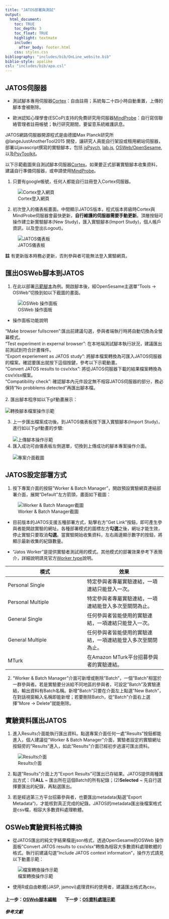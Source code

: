 ```yaml
---
title: "JATOS部署與測試"
output:
  html_document:
    toc: TRUE
    toc_depth: 3
    toc_float: TRUE
    highlight: textmate
    include:
      after_body: footer.html
    css: styles.css
bibliography: "includes/bib/OnLine_website.bib"
biblio-style: apalike
csl: "includes/bib/apa.csl"
---
```


## JATOS伺服器

- 測試腳本專用伺服器[Cortex](https://cortex.jatos.org/)：自由註冊；系統每二十四小時自動重置，上傳的腳本會被刪除。

- 歐洲認知心理學會(ESCoP)支持的免費研究用伺服器[MindProbe](https://www.mindprobe.eu/)：自行寫信聯絡管理者註冊帳號；執行研究期間，要留意系統維護訊息。

JATOS網路伺服器開源程式是由德國Max Planck研究所 @langeJustAnotherTool2015  開發，讓研究人員能自行架設或租用網站伺服器，部署以javascript撰寫的實驗腳本，包括 [jsPsych](https://www.jspsych.org/), [lab.js](https://lab.js.org/), [OSWeb/OpenSesame](https://osdoc.cogsci.nl/), 以及[PsyToolkit](https://www.psytoolkit.org/)。

以下示範截圖來自測試腳本伺服器[Cortex](https://cortex.jatos.org/)。如果要正式部署實驗腳本收集資料，建議自行準備伺服器，或申請使用[MindProbe](https://www.mindprobe.eu/)。

1. 只要有google帳號，任何人都能自行註冊登入Cortex伺服器。

![Cortex登入網頁](includes/img/JATOS/cortex_login.png)

2. 初次登入的儀表板畫面。中間顯示JATOS版本，程式版本昇級時Cortex與MindProbe伺服器會最快更新，**自行維護的伺服器需要手動更新**。頂層按鈕可操作建立新實驗腳本(New Study)，匯入實驗腳本(Import Study)，個人帳戶資訊，以及登出(Logout)。

![JATOS儀表板](includes/img/JATOS/cortex_dashboard.png)

**註** 有更新版本時務必更新，否則參與者可能無法登入實驗網頁。  

## 匯出OSWeb腳本到JATOS

1. 在此以部署[示範腳本](includes/scripts/OrientationCrossLanguages_ZH_example.osexp)為例。開啟腳本後，經OpenSesame主選單"Tools -> OSWeb"切換到如以下截圖的畫面。
<br/>

![OSWeb 操作面板](includes/img/JATOS/OSWeb_GUI.png)

- 操作面板功能說明

"Make browser fullscreen":匯出前建議勾選，參與者端執行時將自動切換為全螢幕模式。<br/>
"Test experiment in expernal browser": 在本地端測試腳本執行狀況，建議匯出前測試到符合計畫條件。<br/>
"Export experiement as JATOS study": 將腳本檔案轉換為可匯入JATOS伺服器的檔案。確認要匯出就按下這個按鍵，參考以下示範動畫。<br/>
"Convert JATOS results to csv/xlsx": 將從JATOS伺服器下載的結果檔案轉換為csv/xlsx檔案。<br/>
"Compatibility check": 確認腳本內元件設定無不相容JATOS伺服器的部分，務必保持"No probblems detected"再匯出腳本檔。<br/>
<br/>
2. 匯出腳本程序如以下gif動畫展示：<br/>
<br/>
![轉換腳本檔案操作示範](includes/img/JATOS/OSWeb_export_script.gif)

3. 上一步匯出檔案成功後。到JATOS儀表板按下匯入實驗腳本(Import Study)，進行如以下gif動畫的步驟:<br/>
<br/>
![上傳腳本操作示範](includes/img/JATOS/cortex_import.gif)
<br/>
4. 匯入成功可由儀表板左側選單，切換到上傳成功的腳本專案操作介面。<br/>
<br/>
![專案介面截圖](includes/img/JATOS/cortex_project.png)

## JATOS設定部署方式

1. 按下專案介面的按鈕"Worker & Batch Manager"，開啟預設實驗網頁連結部署介面，展開"Default"左方箭頭，畫面如下截圖：

![Worker & Batch Manager截圖](includes/img/JATOS/cortex_manager.png)


- 目前版本的JATOS支援五種部署方式，點擊右方"Get Link"按鈕，即可產生參與者能開啟實驗的網址。各種部署模式的圖標左方**勾選**之後，網址才能生效，停止實驗只要取消**勾選**。當實驗開始收集資料，左右兩邊顯示數字的按鈕，將顯示最新收集的紀錄數量。


- "Jatos Worker"是提供實驗者測試用的模式。其他模式的部署效果參考下表簡介，詳細說明請見官方[Worker type](http://www.jatos.org/Worker-Types.html)說明。

|模式|效果|
|---|---|
|Personal Single|特定參與者專屬實驗連結，一項連結只能登入一次。|
|Personal Multiple|特定參與者專屬實驗連結，一項連結能登入多次至關閉為止。|
|General Single|任何參與者皆能使用的實驗連結，一項連結只能登入一次。|
|General Multiple|任何參與者皆能使用的實驗連結，一項連結能登入多次至關閉為止。|
|MTurk|在Amazon MTurk平台招募參與者的實驗連結。|

2. "Worker & Batch Manager"介面可新增或刪除"Batch"，一個"Batch"相當於一群參與者。若是實驗要分派給不同地區的參與者，可設定"Batch"及實驗連結，輸出資料有Batch名稱。新增"Batch"只要在介面左上點選"New Batch"，在對話視窗輸入名稱即能新增；若要刪除Batch，從"Batch"介面右上選擇"More -> Delete"就能刪除。


## 實驗資料匯出JATOS

1. 進入Results介面能執行匯出資料。點選專案介面任何一處"Results"按鈕都能進入，個人建議從"Worker & Batch Manager"介面，實驗者設定的實驗網址按鈕旁的"Results"進入，如此"Results"介面已經初步過濾可匯出資料。

![Results介面](includes/img/JATOS/cortex_results.png)

2. 點選"Results"介面上方"Export Results"可匯出已存結果。JATOS提供兩種匯出方式：(1)**ALL** ~ 匯出所在這個Batch的所有紀錄；(2)**Selected** ~ 先自行選擇要匯出的紀錄，再點選匯出。

3. 若是經過第三方平台招募參與者，也要匯出metadata(點選"Export Metadata")，才能核對真正完成的紀錄。JATOS的metadata匯出後檔案格式是csv檔，相容大多數資料處理軟體。


## OSWeb實驗資料格式轉換

- 從JATOS匯出的純文字結果檔是json格式，透過OpenSesame的OSWeb 操作面板"Convert JATOS results to csv/xlsx"轉換為相容大多數資料處理軟體的格式。執行前建議勾選"Include JATOS context information"，操作方式請見以下動畫示範：

![檔案轉換操作示範](includes/img/JATOS/OSWeb_Transfer.gif)

- 使用R或自由軟體(JASP, jamovi)處理資料的使用者，建議匯出格式為csv。


#### 上一步：[OSWeb腳本編輯](OS_script.html) &nbsp;&nbsp;&nbsp;&nbsp;&nbsp;&nbsp; 下一步：[OS資料處理示範](OS_data.html)


##### 參考文獻


